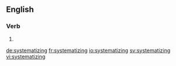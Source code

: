 ==English==

===Verb===
{{head|en|present participle}}

# {{present participle of|systematize|lang=en}}

[[de:systematizing]]
[[fr:systematizing]]
[[io:systematizing]]
[[sv:systematizing]]
[[vi:systematizing]]